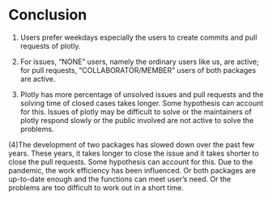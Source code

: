 # Conclusion

(1) Users prefer weekdays especially the users to create commits and pull requests of plotly.  

(2) For issues, "NONE" users, namely the ordinary users like us, are active; for pull requests, "COLLABORATOR/MEMBER" users of both packages are active.  

(3) Plotly has more percentage of unsolved issues and pull requests and the solving time of closed cases takes longer. Some hypothesis can account for this. Issues of plotly may be difficult to solve or the maintainers of plotly respond slowly or the public involved are not active to solve the problems.  

(4)The development of two packages has slowed down over the past few years. These years, it takes longer to close the issue and it takes shorter to close the pull requests. Some hypothesis can account for this. Due to the pandemic, the work efficiency has been influenced. Or both packages are up-to-date enough and the functions can meet user's need. Or the problems are too difficult to work out in a short time.
